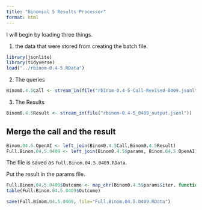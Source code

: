 ```yaml
---
title: "Binomial 5 Results Processor"
format: html
---
```


I will begin by loading three things.  

1. the data that were stored from creating the batch file.

```r
library(jsonlite)
library(tidyverse)
load("../rbinom-0.4-5.RData")
```

2. The queries

```r
Binom0.4.5Call <- stream_in(file("rbinom-0.4-5-Call-Revised-0409.jsonl"))
```

3. The Results

```r
Binom0.4.5Result <- stream_in(file("rbinom-0.4-5_0409_output.jsonl"))
```

## Merge the call and the result

```r
Binom.04.5.OpenAI <- left_join(Binom0.4.5Call,Binom0.4.5Result)
Full.Binom.04.5.0409 <- left_join(Binom0.4.5$params, Binom.04.5.OpenAI)
```

The file is saved as `Full.Binom.04.5.0409.RData`.

Put the result in the params file.

```r
Full.Binom.04.5.0409$Outcome <- map_chr(Binom0.4.5$params$iter, function(x) { unlist(Binom0.4.5Result$response$body$choices[[x]][[2]][2]) })
table(Full.Binom.04.5.0409$Outcome)
```

```r
save(Full.Binom.04.5.0409, file="Full.Binom.04.5.0409.RData")
```

